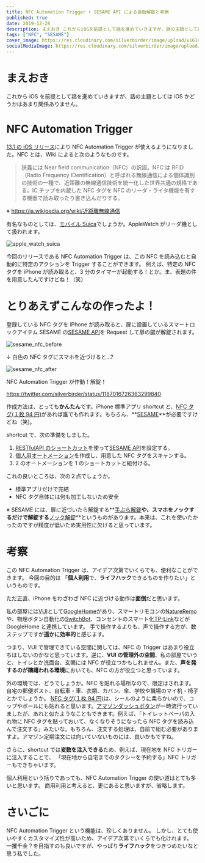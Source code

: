 ```yaml
---
title: NFC Automation Trigger + SESAME API による自動解錠と考察
published: true
date: 2019-12-28
description: まえおき これからiOSを前提として話を進めていきますが、話の主題としてはiOSかどうかはあまり関係ありません。 NFC Automation Trigger 13.1のiOSリリース によりNFC Automation Triggerが使えるようになりました。NFCとは、Wikiによると次のようなものです。
tags: ["NFC", "SESAME"]
cover_image: https://res.cloudinary.com/silverbirder/image/upload/v1614345501/silver-birder.github.io/blog/apple_watch_suica.jpg
socialMediaImage: https://res.cloudinary.com/silverbirder/image/upload/v1614345501/silver-birder.github.io/blog/apple_watch_suica.jpg
---
```


# まえおき

これから iOS を前提として話を進めていきますが、話の主題としては iOS かどうかはあまり関係ありません。

# NFC Automation Trigger

[13.1 の iOS リリース](https://support.apple.com/ja-jp/HT210393#131)により NFC Automation Trigger が使えるようになりました。NFC とは、Wiki によると次のようなものです。

> 狭義には Near field communication（NFC）の訳語。NFC は RFID（Radio Frequency IDentification）と呼ばれる無線通信による個体識別の技術の一種で、近距離の無線通信技術を統一化した世界共通の規格である。IC チップを内蔵した NFC タグを NFC のリーダ・ライタ機能を有する機器で読み取ったり書き込んだりする。

※ https://ja.wikipedia.org/wiki/近距離無線通信

有名なものとしては、[モバイル Suica](https://www.jreast.co.jp/mobilesuica/index.html/)でしょうか。AppleWatch がリーダ機として扱われます。

![apple_watch_suica](https://res.cloudinary.com/silverbirder/image/upload/v1614345501/silver-birder.github.io/blog/apple_watch_suica.jpg)

今回のリリースである NFC Automation Trigger は、この NFC を読み込むと自動的に特定のアクションを Trigger することができます。
例えば、特定の NFC タグを iPhone が読み取ると、3 分のタイマーが起動する！とか。ま、表題の件を用意したんですけどね！（笑）

# とりあえずこんなの作ったよ！

登録している NFC タグを iPhone が読み取ると、扉に設置しているスマートロックアイテム SESAME の[SESAME API](https://docs.candyhouse.co/#sesame-api)を Request して扉の鍵が解錠されます。

![sesame_nfc_before](https://res.cloudinary.com/silverbirder/image/upload/v1614345607/silver-birder.github.io/blog/sesame_nfc_before.png)

↓ 白色の NFC タグにスマホを近づけると...?

![sesame_nfc_after](https://res.cloudinary.com/silverbirder/image/upload/v1614345642/silver-birder.github.io/blog/sesame_nfc_after.png)

NFC Automation Trigger が作動！解錠！

https://twitter.com/silverbirder/status/1187016726363299840

作成方法は、とっても**かんたん**です。iPhone 標準アプリ shortcut と、[NFC タグ(１枚 94 円)](https://www.amazon.co.jp/gp/product/B00GXSGL5G/)があれば誰でも作れます。もちろん、**[SESAME](https://www.amazon.co.jp/dp/B0787N1L3M)**が必要ですけどね（笑)。

shortcut で、次の準備をしました。

1. [RESTfulAPI のショートカット](https://support.apple.com/ja-jp/guide/shortcuts/apd58d46713f/ios)を使って[SESAME API](https://docs.candyhouse.co/#sesame-api)を設定する。
2. [個人用オートメーション](https://reliphone.jp/nfc-automation/)を作成し、用意した NFC タグをスキャンする。
3. 2 のオートメーションを 1 のショートカットと紐付ける。

これの良いところは、次の２点でしょうか。

- 標準アプリだけで完結
- NFC タグ自体には何も加工しないため安全

※ SESAME には、扉に近づいたら解錠する**[手ぶら解錠](https://jp.candyhouse.co/blogs/how-to/%E6%89%8B%E3%81%B6%E3%82%89%E8%A7%A3%E9%8C%A0%E6%A9%9F%E8%83%BD-%E3%82%92%E8%A8%AD%E5%AE%9A%E3%81%99%E3%82%8B)**や、スマホをノックするだけで解錠する**[ノック解錠](https://jp.candyhouse.co/blogs/how-to/%E3%83%8E%E3%83%83%E3%82%AF%E6%A9%9F%E8%83%BD%E3%82%92%E8%A8%AD%E5%AE%9A%E3%81%99%E3%82%8B)**というものがあります。本来は、これを使いたかったのですが精度が低いため実用性に欠けると思っています。

# 考察

この NFC Automation Trigger は、アイデア次第でいくらでも、便利なことができます。
今回の目的は 「**個人利用**で、**ライフハック**できるものを作りたい」というものです。

ただ正直、iPhone をわざわざ NFC に近づける動作は**面倒**だと思います。

私の部屋には[VUI](https://en.wikipedia.org/wiki/Voice_user_interface)として[GoogleHome](https://store.google.com/jp/product/google_home_mini)があり、スマートリモコンの[NatureRemo](https://nature.global/)や、物理ボタン自動化の[SwitchBot](https://www.switchbot.jp/)、コンセントのスマート化[TP-Link](https://www.amazon.co.jp/dp/B078HSBNMT/)などが GoogleHome と連携しています。
手で操作するよりも、声で操作する方が、数ステップですが**遥かに効率的**と感じます。

つまり、VUI で管理できている空間に関しては、NFC の Trigger はあまり役立ちはしないのかなと思っています。逆に、**VUI の管理外の空間**、私の部屋でいうと、トイレとか洗面台、玄関には NFC が役立つかもしれません。また、**声を発するのが躊躇われる環境**においても、NFC の方が役立つと思っています。

外の環境では、どうでしょうか。NFC を貼れる場所なので、限定はされます。
自宅の郵便ポスト、自転車・車、衣類、カバン、傘、学校や職場のマイ机・椅子とかでしょうか。
[NFC タグ(１枚 94 円)](https://www.amazon.co.jp/gp/product/B00GXSGL5G/)は、シールのように柔らかいので、コップやボールにも貼れると思います。[アマゾンダッシュボタン](https://ja.wikipedia.org/wiki/Amazon_Dash)が一時流行っていましたが、あれと似たようなこともできます。例えば、「トイレットペーパの入れ物に NFC タグを貼っておいて、なくなりそうになったら NFC タグを読み込んで注文する」みたいな。もちろん、注文する処理は、自前で組む必要がありますよ。アマゾン定期注文には向いていないものには、良いかもですね。

さらに、shortcut では**変数を注入できる**ため、例えば、現在地を NFC トリガーに注入することで、
「現在地から自宅までのタクシーを予約する」NFC トリガーもできちゃいます。

個人利用という括りであっても、NFC Automation Trigger の使い道はとても多いと思います。
商用利用と考えると、更にあると思いますが、省略します。

# さいごに

NFC Automation Trigger という機能は、珍しくありません。
しかし、とても使いやすくカスタマイズ性が高いため、アイデア次第でいくらでも化けれます。
一攫千金？を目指すのも良いですが、やっぱり**ライフハック**をつきつめたいなと思う私でした。
